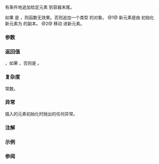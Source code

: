 {{cpp/container/inplace_vector/title|try_push_back}}
{{cpp/container/inplace_vector/navbar}}
{{dcl begin}}
{{dcl|num=1|since=c++26|
constexpr pointer try_push_back( const T&amp; value );
}}
{{dcl|num=2|since=c++26|
constexpr pointer try_push_back( T&amp;&amp; value );
}}
{{dcl end}}

有条件地追加给定元素 {{c|value}} 到容器末尾。

如果 {{c|1=size() == capacity()}} 是 {{c|true}}，则函数无效果。否则追加一个类型 {{tt|T}} 的对象。
@1@ 新元素是由  初始化新元素为 {{c|value}} 的副本。
@2@ 移动 {{c|value}} 进新元素。

{{cpp/container/note iterator invalidation|inplace_vector|try_push_back}}

===参数===
{{par begin}}
{{par|value|要追加的元素值}}
{{par hreq}}
{{par req named|T|EmplaceConstructible}}
{{par end}}

===返回值===
{{c|std::addressof(back())}}，如果 {{c|size() &lt; capacity()}}，否则是 {{c|nullptr}}。

===复杂度===
常数。

===异常===
插入的元素初始化时抛出的任何异常。

{{cpp/strong exception safety guarantee|plural=yes}}

===注解===
{{todo|Explain the purpose of this API.}}

===示例===
{{example
|code=
#include &lt;cassert&gt;
#include &lt;inplace_vector&gt;
#include &lt;string&gt;

int main()
{
    std::inplace_vector&lt;std::string, 2&gt; pets;
    std::string dog{"dog"};

    std::string* p1 = pets.try_push_back("cat"); // overload (1)
    assert(*p1 == "cat" and pets.size() == 1);

    std::string* p2 = pets.try_push_back(std::move(dog)); // overload (2)
    assert(*p2 == "dog" and pets.size() == 2);

    assert(pets[0] == "cat" and pets[1] == "dog");
    assert(pets.size() == pets.capacity());

    std::string* p3 = pets.try_push_back("bug");
    assert(p3 == nullptr and pets.size() == 2);
}
}}

===参阅===
{{dsc begin}}
{{dsc inc|cpp/container/dsc push_back|inplace_vector}}
{{dsc inc|cpp/container/dsc emplace_back|inplace_vector}}
{{dsc inc|cpp/container/dsc append_range|inplace_vector}}
{{dsc inc|cpp/container/dsc try_emplace_back|inplace_vector}}
{{dsc inc|cpp/container/dsc try_append_range|inplace_vector}}
{{dsc inc|cpp/container/dsc unchecked_emplace_back|inplace_vector}}
{{dsc inc|cpp/container/dsc unchecked_push_back|inplace_vector}}
{{dsc inc|cpp/container/dsc pop_back|inplace_vector}}
{{dsc inc|cpp/iterator/dsc back_inserter}}
{{dsc end}}

{{langlinks|de|en|es|fr|it|ja|pt|ru}}